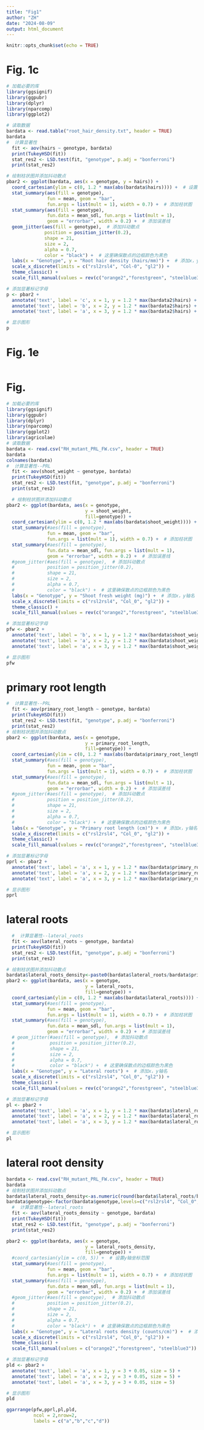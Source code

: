```yaml
---
title: "Fig1"
author: "ZH"
date: "2024-08-09"
output: html_document
---
```


```r
knitr::opts_chunk$set(echo = TRUE)
```

# Fig. 1c
```r
# 加载必要的库
library(ggsignif)
library(ggpubr)
library(dplyr)
library(nparcomp)
library(ggplot2)

# 读取数据
bardata <- read.table("root_hair_density.txt", header = TRUE)
bardata
#  计算显著性
  fit <- aov(hairs ~ genotype, bardata)
  print(TukeyHSD(fit))
  stat_res2 <- LSD.test(fit, "genotype", p.adj = "bonferroni")
  print(stat_res2)

# 绘制柱状图并添加抖动散点
pbar2 <- ggplot(bardata, aes(x = genotype, y = hairs)) +
  coord_cartesian(ylim = c(0, 1.2 * max(abs(bardata$hairs)))) +  # 设置y轴坐标范围
  stat_summary(aes(fill = genotype),
               fun = mean, geom = "bar",
               fun.args = list(mult = 1), width = 0.7) +  # 添加柱状图
  stat_summary(aes(fill = genotype),
               fun.data = mean_sdl, fun.args = list(mult = 1),
               geom = "errorbar", width = 0.2) +  # 添加误差线
  geom_jitter(aes(fill = genotype),  # 添加抖动散点
              position = position_jitter(0.2),
              shape = 21,
              size = 2,
              alpha = 0.7,
              color = "black") +  # 这里确保散点的边框颜色为黑色
  labs(x = "Genotype", y = "Root hair density (hairs/mm)") +  # 添加x，y轴名
  scale_x_discrete(limits = c("rsl2rsl4", "Col-0", "gl2")) +
  theme_classic() +
  scale_fill_manual(values = rev(c("orange2","forestgreen", "steelblue3")))

# 添加显著标记字母
p <- pbar2 + 
  annotate('text', label = 'c', x = 1, y = 1.2 * max(bardata2$hairs) + 0.05, size = 5) +
  annotate('text', label = 'b', x = 2, y = 1.2 * max(bardata2$hairs) + 0.05, size = 5) +
  annotate('text', label = 'a', x = 3, y = 1.2 * max(bardata2$hairs) + 0.05, size = 5)

# 显示图形
p

```

# Fig. 1e
```r



```

# Fig. 
```r
# 加载必要的库
library(ggsignif)
library(ggpubr)
library(dplyr)
library(nparcomp)
library(ggplot2)
library(agricolae)
# 读取数据
bardata <- read.csv("RH_mutant_PRL_FW.csv", header = TRUE)
bardata
colnames(bardata)
#  计算显著性--PRL
  fit <- aov(shoot_weight ~ genotype, bardata)
  print(TukeyHSD(fit))
  stat_res2 <- LSD.test(fit, "genotype", p.adj = "bonferroni")
  print(stat_res2)

  # 绘制柱状图并添加抖动散点
pbar2 <- ggplot(bardata, aes(x = genotype, 
                             y = shoot_weight,
                             fill=genotype)) +
  coord_cartesian(ylim = c(0, 1.2 * max(abs(bardata$shoot_weight)))) +  # 设置y轴坐标范围
  stat_summary(#aes(fill = genotype),
               fun = mean, geom = "bar",
               fun.args = list(mult = 1), width = 0.7) +  # 添加柱状图
  stat_summary(#aes(fill = genotype),
               fun.data = mean_sdl, fun.args = list(mult = 1),
               geom = "errorbar", width = 0.2) +  # 添加误差线
  #geom_jitter(#aes(fill = genotype),  # 添加抖动散点
  #            position = position_jitter(0.2),
  #            shape = 21,
  #            size = 2,
  #            alpha = 0.7,
  #            color = "black") +  # 这里确保散点的边框颜色为黑色
  labs(x = "Genotype", y = "Shoot fresh weight (mg)") +  # 添加x，y轴名
  scale_x_discrete(limits = c("rsl2rsl4", "Col_0", "gl2")) +
  theme_classic() +
  scale_fill_manual(values = rev(c("orange2","forestgreen", "steelblue3")))

# 添加显著标记字母
pfw <- pbar2 + 
  annotate('text', label = 'b', x = 1, y = 1.2 * max(bardata$shoot_weight) + 0.05, size = 5) +
  annotate('text', label = 'a', x = 2, y = 1.2 * max(bardata$shoot_weight) + 0.05, size = 5) +
  annotate('text', label = 'a', x = 3, y = 1.2 * max(bardata$shoot_weight) + 0.05, size = 5)

# 显示图形
pfw
```
# primary root length
```r
#  计算显著性--PRL
  fit <- aov(primary_root_length ~ genotype, bardata)
  print(TukeyHSD(fit))
  stat_res2 <- LSD.test(fit, "genotype", p.adj = "bonferroni")
  print(stat_res2)
# 绘制柱状图并添加抖动散点
pbar2 <- ggplot(bardata, aes(x = genotype, 
                             y = primary_root_length,
                             fill=genotype)) +
  coord_cartesian(ylim = c(0, 1.2 * max(abs(bardata$primary_root_length)))) +  # 设置y轴坐标范围
  stat_summary(#aes(fill = genotype),
               fun = mean, geom = "bar",
               fun.args = list(mult = 1), width = 0.7) +  # 添加柱状图
  stat_summary(#aes(fill = genotype),
               fun.data = mean_sdl, fun.args = list(mult = 1),
               geom = "errorbar", width = 0.2) +  # 添加误差线
  #geom_jitter(#aes(fill = genotype),  # 添加抖动散点
  #            position = position_jitter(0.2),
  #            shape = 21,
  #            size = 2,
  #            alpha = 0.7,
  #            color = "black") +  # 这里确保散点的边框颜色为黑色
  labs(x = "Genotype", y = "Primary root length (cm)") +  # 添加x，y轴名
  scale_x_discrete(limits = c("rsl2rsl4", "Col_0", "gl2")) +
  theme_classic() +
  scale_fill_manual(values = rev(c("orange2","forestgreen", "steelblue3")))

# 添加显著标记字母
pprl <- pbar2 + 
  annotate('text', label = 'a', x = 1, y = 1.2 * max(bardata$primary_root_length) + 0.05, size = 5) +
  annotate('text', label = 'a', x = 2, y = 1.2 * max(bardata$primary_root_length) + 0.05, size = 5) +
  annotate('text', label = 'a', x = 3, y = 1.2 * max(bardata$primary_root_length) + 0.05, size = 5)

# 显示图形
pprl
```

# lateral roots
```r
  #  计算显著性--lateral_roots
  fit <- aov(lateral_roots ~ genotype, bardata)
  print(TukeyHSD(fit))
  stat_res2 <- LSD.test(fit, "genotype", p.adj = "bonferroni")
  print(stat_res2)

# 绘制柱状图并添加抖动散点
bardata$lateral_roots_density<-paste0(bardata$lateral_roots/bardata$primary_root_length)
pbar2 <- ggplot(bardata, aes(x = genotype, 
                             y = lateral_roots,
                             fill=genotype)) +
  coord_cartesian(ylim = c(0, 1.2 * max(abs(bardata$lateral_roots)))) +  # 设置y轴坐标范围
  stat_summary(#aes(fill = genotype),
               fun = mean, geom = "bar",
               fun.args = list(mult = 1), width = 0.7) +  # 添加柱状图
  stat_summary(#aes(fill = genotype),
               fun.data = mean_sdl, fun.args = list(mult = 1),
               geom = "errorbar", width = 0.2) +  # 添加误差线
  # geom_jitter(#aes(fill = genotype),  # 添加抖动散点
  #             position = position_jitter(0.2),
  #             shape = 21,
  #             size = 2,
  #             alpha = 0.7,
  #             color = "black") +  # 这里确保散点的边框颜色为黑色
  labs(x = "Genotype", y = "Lateral roots") +  # 添加x，y轴名
  scale_x_discrete(limits = c("rsl2rsl4", "Col_0", "gl2")) +
  theme_classic() +
  scale_fill_manual(values = rev(c("orange2","forestgreen", "steelblue3")))

# 添加显著标记字母
pl <- pbar2 + 
  annotate('text', label = 'a', x = 1, y = 1.2 * max(bardata$lateral_roots) + 0.05, size = 5) +
  annotate('text', label = 'a', x = 2, y = 1.2 * max(bardata$lateral_roots) + 0.05, size = 5) +
  annotate('text', label = 'a', x = 3, y = 1.2 * max(bardata$lateral_roots) + 0.05, size = 5)

# 显示图形
pl

```

# lateral root density
```r
bardata <- read.csv("RH_mutant_PRL_FW.csv", header = TRUE)
bardata
# 绘制柱状图并添加抖动散点
bardata$lateral_roots_density<-as.numeric(round(bardata$lateral_roots/bardata$primary_root_length,2))
bardata$genotype<-factor(bardata$genotype,levels=c("rsl2rsl4", "Col_0", "gl2"))
  #  计算显著性--lateral_roots
  fit <- aov(lateral_roots_density ~ genotype, bardata)
  print(TukeyHSD(fit))
  stat_res2 <- LSD.test(fit, "genotype", p.adj = "bonferroni")
  print(stat_res2)

pbar2 <- ggplot(bardata, aes(x = genotype, 
                             y = lateral_roots_density,
                             fill=genotype)) +
  #coord_cartesian(ylim = c(0, 5)) +  # 设置y轴坐标范围
  stat_summary(#aes(fill = genotype),
               fun = mean, geom = "bar",
               fun.args = list(mult = 1), width = 0.7) +  # 添加柱状图
  stat_summary(#aes(fill = genotype),
               fun.data = mean_sdl, fun.args = list(mult = 1),
               geom = "errorbar", width = 0.2) +  # 添加误差线
  #geom_jitter(#aes(fill = genotype),  # 添加抖动散点
  #            position = position_jitter(0.2),
  #            shape = 21,
  #            size = 2,
  #            alpha = 0.7,
  #            color = "black") +  # 这里确保散点的边框颜色为黑色
  labs(x = "Genotype", y = "Lateral roots density (counts/cm)") +  # 添加x，y轴名
  scale_x_discrete(limits = c("rsl2rsl4", "Col_0", "gl2")) +
  theme_classic() +
  scale_fill_manual(values = c("orange2","forestgreen", "steelblue3"))

# 添加显著标记字母
pld <- pbar2 + 
  annotate('text', label = 'a', x = 1, y = 3 + 0.05, size = 5) +
  annotate('text', label = 'a', x = 2, y = 3 + 0.05, size = 5) +
  annotate('text', label = 'a', x = 3, y = 3 + 0.05, size = 5)

# 显示图形
pld

ggarrange(pfw,pprl,pl,pld,
          ncol = 2,nrow=2,
          labels = c("a","b","c","d"))

```